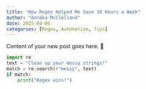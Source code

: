 ```yaml
---
title: "How Regex Helped Me Save 10 Hours a Week"
author: "Annaka McClelland"
date: 2025-04-06
categories: [Regex, Automation, Tips]
---
```


Content of your new post goes here. 🎉

```python
import re
text = "Clean up your messy strings!"
match = re.search(r"messy", text)
if match:
    print("Regex wins!")
```
